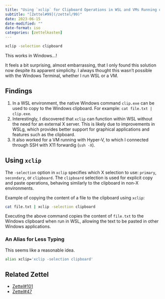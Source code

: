 ```yaml
---
title: "Using `xclip` for Clipboard Operations in WSL and VMs Running on Windows"
subtitle: "[Zettel#99](/zettel/99)"
date: 2023-06-15
date-modified: ""
date-format: iso
categories: [zettelkasten]
---
```

```bash
xclip -selection clipboard
```

This works in Windows...!

It feels a bit surprising, almost embarrassing, that I only found this solution now despite its apparent simplicity. I always thought this wasn't possible with the Windows Terminal, whether I run WSL or a VM.

## Findings

1. In a WSL environment, the native Windows command `clip.exe` can be used to copy to the Windows clipboard. For example: `cat file.txt | clip.exe`.
1. Interestingly, I discovered that `xclip` can function within WSL without the need for an external X server. This is likely due to improvements in WSLg, which provides better support for graphical applications and features such as the clipboard.
1. It also worked for a VM running with Hyper-V, to which I connected through SSH with X11 forwardig (`ssh -X`).

## Using `xclip`

The `-selection` option in `xclip` specifies which X selection to use: `primary`, `secondary`, or `clipboard`. The `clipboard` selection is used for explicit copy and paste operations, behaving similarly to the clipboard in non-X environments.

Example of copying the content of a file to the clipboard using `xclip`:

```bash
cat file.txt | xclip -selection clipboard
```

Executing the above command copies the content of `file.txt` to the Windows clipboard when run in WSL, allowing the text to be pasted in other Windows applications.

### An Alias for Less Typing

This seems like a reasonable idea.

```bash
alias xclip='xclip -selection clipboard'
```

## Related Zettel

* [Zettel#101](/zettel/101)
* [Zettel#47](/zettel/47)
